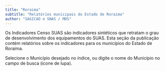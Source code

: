 ```yaml
---
title: "Roraima"
subtitle: "Relatórios municipais do Estado de Roraima"
author: "SAGICAD e SNAS / MDS"
---
```


Os Indicadores Censo SUAS são indicadores sintéticos que retratam o grau de desenvolvimento dos equipamentos do SUAS. Esta seção da publicação contém relatórios sobre os indicadores para os municípios do Estado de Roraima.

Selecione o Município desejado no índice, ou digite o nome do Município no campo de busca (ícone de lupa).

